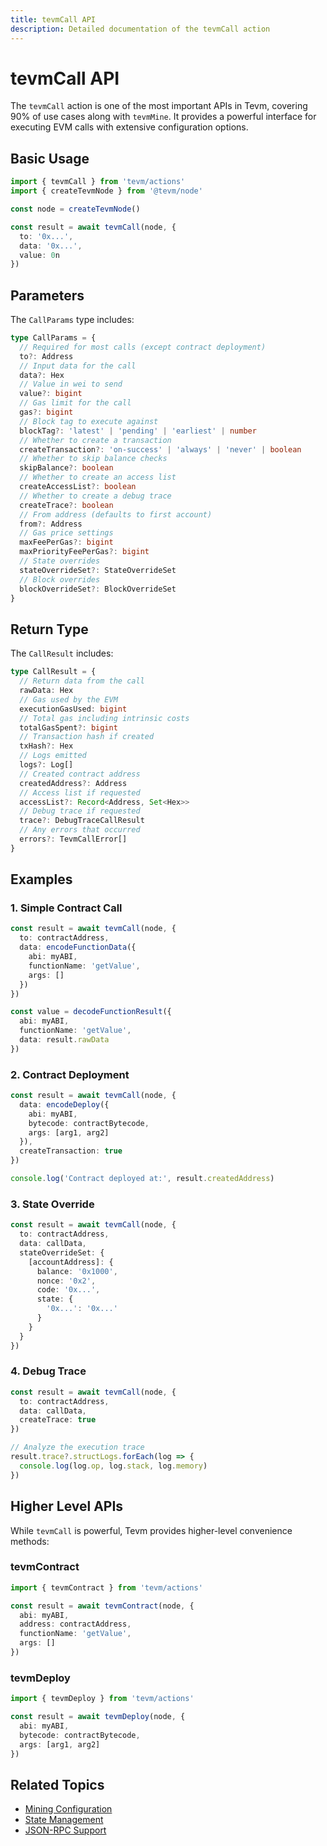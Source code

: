 ```yaml
---
title: tevmCall API
description: Detailed documentation of the tevmCall action
---
```


# tevmCall API

The `tevmCall` action is one of the most important APIs in Tevm, covering 90% of use cases along with `tevmMine`. It provides a powerful interface for executing EVM calls with extensive configuration options.

## Basic Usage

```ts
import { tevmCall } from 'tevm/actions'
import { createTevmNode } from '@tevm/node'

const node = createTevmNode()

const result = await tevmCall(node, {
  to: '0x...',
  data: '0x...',
  value: 0n
})
```

## Parameters

The `CallParams` type includes:

```ts
type CallParams = {
  // Required for most calls (except contract deployment)
  to?: Address
  // Input data for the call
  data?: Hex
  // Value in wei to send
  value?: bigint
  // Gas limit for the call
  gas?: bigint
  // Block tag to execute against
  blockTag?: 'latest' | 'pending' | 'earliest' | number
  // Whether to create a transaction
  createTransaction?: 'on-success' | 'always' | 'never' | boolean
  // Whether to skip balance checks
  skipBalance?: boolean
  // Whether to create an access list
  createAccessList?: boolean
  // Whether to create a debug trace
  createTrace?: boolean
  // From address (defaults to first account)
  from?: Address
  // Gas price settings
  maxFeePerGas?: bigint
  maxPriorityFeePerGas?: bigint
  // State overrides
  stateOverrideSet?: StateOverrideSet
  // Block overrides  
  blockOverrideSet?: BlockOverrideSet
}
```

## Return Type

The `CallResult` includes:

```ts
type CallResult = {
  // Return data from the call
  rawData: Hex
  // Gas used by the EVM
  executionGasUsed: bigint
  // Total gas including intrinsic costs
  totalGasSpent?: bigint
  // Transaction hash if created
  txHash?: Hex
  // Logs emitted
  logs?: Log[]
  // Created contract address
  createdAddress?: Address
  // Access list if requested
  accessList?: Record<Address, Set<Hex>>
  // Debug trace if requested
  trace?: DebugTraceCallResult
  // Any errors that occurred
  errors?: TevmCallError[]
}
```

## Examples

### 1. Simple Contract Call

```ts
const result = await tevmCall(node, {
  to: contractAddress,
  data: encodeFunctionData({
    abi: myABI,
    functionName: 'getValue',
    args: []
  })
})

const value = decodeFunctionResult({
  abi: myABI,
  functionName: 'getValue',
  data: result.rawData
})
```

### 2. Contract Deployment

```ts
const result = await tevmCall(node, {
  data: encodeDeploy({
    abi: myABI,
    bytecode: contractBytecode,
    args: [arg1, arg2]
  }),
  createTransaction: true
})

console.log('Contract deployed at:', result.createdAddress)
```

### 3. State Override

```ts
const result = await tevmCall(node, {
  to: contractAddress,
  data: callData,
  stateOverrideSet: {
    [accountAddress]: {
      balance: '0x1000',
      nonce: '0x2',
      code: '0x...',
      state: {
        '0x...': '0x...'
      }
    }
  }
})
```

### 4. Debug Trace

```ts
const result = await tevmCall(node, {
  to: contractAddress,
  data: callData,
  createTrace: true
})

// Analyze the execution trace
result.trace?.structLogs.forEach(log => {
  console.log(log.op, log.stack, log.memory)
})
```

## Higher Level APIs

While `tevmCall` is powerful, Tevm provides higher-level convenience methods:

### tevmContract

```ts
import { tevmContract } from 'tevm/actions'

const result = await tevmContract(node, {
  abi: myABI,
  address: contractAddress,
  functionName: 'getValue',
  args: []
})
```

### tevmDeploy

```ts
import { tevmDeploy } from 'tevm/actions'

const result = await tevmDeploy(node, {
  abi: myABI,
  bytecode: contractBytecode,
  args: [arg1, arg2]
})
```

## Related Topics
- [Mining Configuration](../core/mining-config)
- [State Management](../core/managing-state)
- [JSON-RPC Support](./json-rpc) 